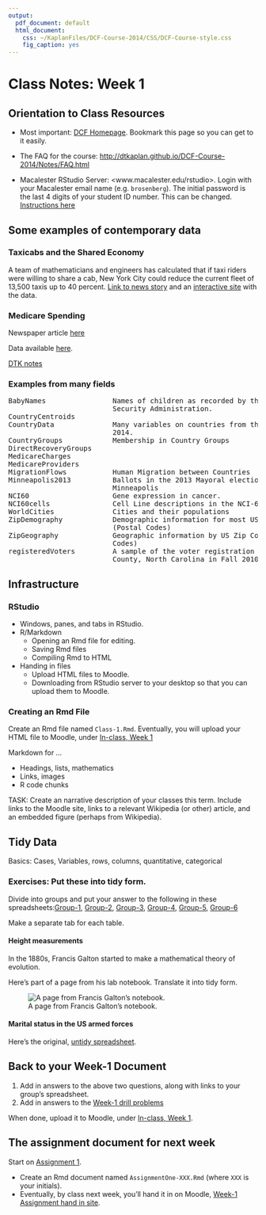 ```yaml
---
output:
  pdf_document: default
  html_document:
    css: ~/KaplanFiles/DCF-Course-2014/CSS/DCF-Course-style.css
    fig_caption: yes
---
```



# Class Notes: Week 1

## Orientation to Class Resources

* Most important: [DCF Homepage](http://dtkaplan.github.io/DCF-Course-2014/).  Bookmark this page so you can get to it easily.

* The FAQ for the course: <http://dtkaplan.github.io/DCF-Course-2014/Notes/FAQ.html>

* Macalester RStudio Server: <www.macalester.edu/rstudio>.  Login with your Macalester email name (e.g. `brosenberg`).  The initial password is the last 4 digits of your student ID number.  This can be changed.  [Instructions here](../FAQ.html#changing-your-password)

## Some examples of contemporary data

### Taxicabs and the Shared Economy

A team of mathematicians and engineers has calculated that if taxi riders were willing to share a cab, New York City could reduce the current fleet of 13,500 taxis up to 40 percent. [Link to news story](http://www.nytimes.com/2014/09/02/science/sharing-taxis-nyc-mathematics.html) and an [interactive site](http://www.hubcab.org/) with the data.

### Medicare Spending

Newspaper article [here](http://www.nytimes.com/2013/05/08/business/hospital-billing-varies-wildly-us-data-shows.html)

Data available [here](http://www.cms.gov/Research-Statistics-Data-and-Systems/Statistics-Trends-and-Reports/Medicare-Provider-Charge-Data/index.html).

[DTK notes](file:///Users/kaplan/KaplanFiles/MOSAIC/CVC/Summer2014/Notes/MedicareSpending/PriceOfHealth.html)

### Examples from many fields

<pre>
BabyNames                Names of children as recorded by the US Social
                         Security Administration.
CountryCentroids         
CountryData              Many variables on countries from the CIA factbook,
                         2014.
CountryGroups            Membership in Country Groups
DirectRecoveryGroups     
MedicareCharges          
MedicareProviders        
MigrationFlows           Human Migration between Countries
Minneapolis2013          Ballots in the 2013 Mayoral election in
                         Minneapolis
NCI60                    Gene expression in cancer.
NCI60cells               Cell Line descriptions in the NCI-60 dataset
WorldCities              Cities and their populations
ZipDemography            Demographic information for most US ZIP Codes
                         (Postal Codes)
ZipGeography             Geographic information by US Zip Codes (Postal
                         Codes)
registeredVoters         A sample of the voter registration list for Wake
                         County, North Carolina in Fall 2010.
</pre>

## Infrastructure

### RStudio

* Windows, panes, and tabs in RStudio.
* R/Markdown  
    * Opening an Rmd file for editing.
    * Saving Rmd files
    * Compiling Rmd to HTML
* Handing in files
    * Upload HTML files to Moodle.
    * Downloading from RStudio server to your desktop so that you can upload them to Moodle.

### Creating an Rmd File 

Create an Rmd file named `Class-1.Rmd`.  Eventually, you will upload your HTML file to Moodle, under [In-class, Week 1](https://moodle.macalester.edu/mod/assign/view.php?id=21352)

Markdown for ...

* Headings, lists, mathematics
* Links, images
* R code chunks

TASK: Create an narrative description of your classes this term.  Include links to the Moodle site, links to a relevant Wikipedia (or other) article, and an embedded figure (perhaps from Wikipedia).

## Tidy Data

Basics: Cases, Variables, rows, columns, quantitative, categorical

### Exercises: Put these into tidy form.  

Divide into groups and put your answer to the following in these spreadsheets:[Group-1](https://docs.google.com/spreadsheet/ccc?key=0Am13enSalO74dHNpejZtd3dQTXlPM245R0ZQbG0yYkE&usp=sharing), [Group-2](https://docs.google.com/spreadsheet/ccc?key=0Am13enSalO74dHk1enZoVnhrV09ad2x4dXR1MlpWNFE&usp=sharing), [Group-3](https://docs.google.com/spreadsheet/ccc?key=0Am13enSalO74dElIQkh0SWtyaW9aRkdMZVBERHdJNXc#gid=0), [Group-4](https://docs.google.com/spreadsheet/ccc?key=0Am13enSalO74dEYxdEhWZUI1S3NxN2ZaaThXSEtMVWc&usp=sharing), [Group-5](https://docs.google.com/spreadsheet/ccc?key=0Am13enSalO74dDVsLWJaUHV5emFVQlVfSjFrdmFkYXc&usp=sharing), [Group-6](https://docs.google.com/spreadsheet/ccc?key=0Am13enSalO74dFdvNGpFZkNuUHZqd2g2UEVDc0VEZEE&usp=sharing)

Make a separate tab for each table.

#### Height measurements

In the 1880s, Francis Galton started to make a mathematical theory of evolution.  

Here's part of a page from his lab notebook.  Translate it into tidy form.

![A page from Francis Galton's notebook.](galton-notebook.jpg)


#### Marital status in the US armed forces

Here's the original, [untidy spreadsheet](https://docs.google.com/spreadsheets/d/1Ow6Cm4z-Z1Yybk3i352msulYCEDOUaOghmo9ALajyHo/edit#gid=1811988794).

## Back to your Week-1 Document

1. Add in answers to the above two questions, along with links to your group's spreadsheet.
#. Add in answers to the [Week-1 drill problems](http://dtkaplan.github.io/DCF-2014/Drill/Week-1.html)

When done, upload it to Moodle, under [In-class, Week 1](https://moodle.macalester.edu/mod/assign/view.php?id=21352).


## The assignment document for next week

Start on [Assignment 1](http://dtkaplan.github.io/DCF-2014/Assignments/Assignment-One).  

* Create an Rmd document named `AssignmentOne-XXX.Rmd` (where `XXX` is your initials).
* Eventually, by class next week, you'll hand it in on Moodle, [Week-1 Assignment hand in site](https://moodle.macalester.edu/mod/assign/view.php?id=19069).


